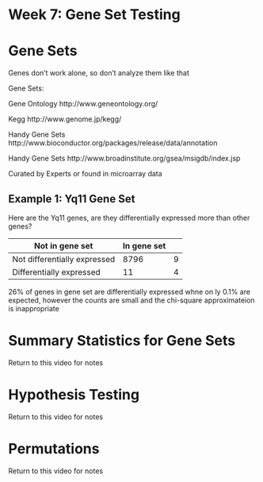 Week 7: Gene Set Testing
=======================================

# Gene Sets

Genes don't work alone, so don't analyze them like that

Gene Sets:

Gene Ontology
http://www.geneontology.org/

Kegg
http://www.genome.jp/kegg/

Handy Gene Sets
http://www.bioconductor.org/packages/release/data/annotation

Handy Gene Sets
http://www.broadinstitute.org/gsea/msigdb/index.jsp

Curated by Experts or found in microarray data

## Example 1: Yq11 Gene Set

Here are the Yq11 genes, are they differentially expressed more than other genes?

 | Not in gene set | In gene set
--- | --- | ---
Not differentially expressed | 8796 | 9
Differentially expressed | 11 | 4

26% of genes in gene set are differentially expressed whne on ly 0.1% are expected, however the counts are small and the chi-square approximateion is inappropriate

# Summary Statistics for Gene Sets

Return to this video for notes

# Hypothesis Testing

Return to this video for notes

# Permutations

Return to this video for notes





